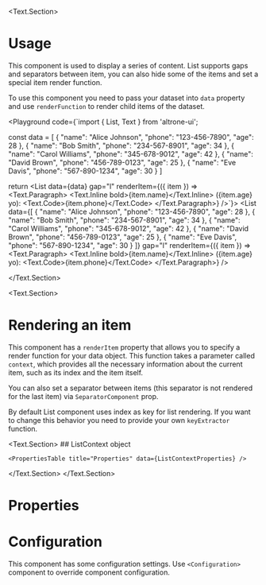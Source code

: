 
<BluePrint title="List" description="This component is used to render a list of elements" />

<Text.Section>
# Usage

  This component is used to display a series of content. List supports gaps and separators between item, you can also hide some of the items and set a special item render function.

  To use this component you need to pass your dataset into `data` property and use `renderFunction` to render child items of the dataset.

  <Playground code={`import { List, Text } from 'altrone-ui';

const data = [
    {
        "name": "Alice Johnson",
        "phone": "123-456-7890",
        "age": 28
    },
    {
        "name": "Bob Smith",
        "phone": "234-567-8901",
        "age": 34
    },
    {
        "name": "Carol Williams",
        "phone": "345-678-9012",
        "age": 42
    },
    {
        "name": "David Brown",
        "phone": "456-789-0123",
        "age": 25
    },
    {
        "name": "Eve Davis",
        "phone": "567-890-1234",
        "age": 30
    }
]

return <List data={data} gap="l" renderItem={({ item }) => <Text.Paragraph>
    <Text.Inline bold>{item.name}</Text.Inline> ({item.age} yo): <Text.Code>{item.phone}</Text.Code>
</Text.Paragraph>} />`}>
    <List data={[
    {
      "name": "Alice Johnson",
      "phone": "123-456-7890",
      "age": 28
    },
    {
      "name": "Bob Smith",
      "phone": "234-567-8901",
      "age": 34
    },
    {
      "name": "Carol Williams",
      "phone": "345-678-9012",
      "age": 42
    },
    {
      "name": "David Brown",
      "phone": "456-789-0123",
      "age": 25
    },
    {
      "name": "Eve Davis",
      "phone": "567-890-1234",
      "age": 30
    }
  ]} gap="l" renderItem={({ item }) => <Text.Paragraph>
      <Text.Inline bold>{item.name}</Text.Inline> ({item.age} yo): <Text.Code>{item.phone}</Text.Code>
  </Text.Paragraph>} />
</Playground>

</Text.Section>

<Text.Section>
  # Rendering an item

  This component has a `renderItem` property that allows you to specify a render function for your data object. This function takes a parameter called `context`, which provides all the necessary information about the current item, such as its index and the item itself.

  You can also set a separator between items (this separator is not rendered for the last item) via `SeparatorComponent` prop.

  By default List component uses index as key for list rendering. If you want to change this behavior you need to provide your own `keyExtractor` function.

  <Text.Section>
    ## ListContext object

    <PropertiesTable title="Properties" data={ListContextProperties} />
  </Text.Section>
</Text.Section>

# Properties

<PropertiesTable title="Properties" data={ListProperties} />

# Configuration

This component has some configuration settings. Use `<Configuration>` component to override component configuration.

<ConfigTable filter="list." />